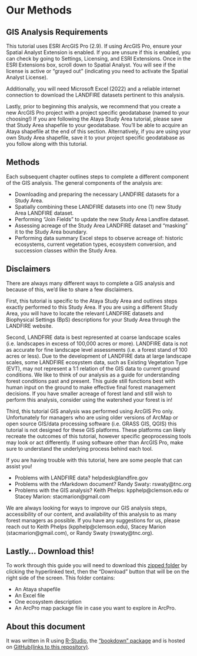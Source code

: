 # Our Methods

## GIS Analysis Requirements 

This tutorial uses ESRI ArcGIS Pro (2.9). If using ArcGIS Pro, ensure your Spatial Analyst Extension is enabled. If you are unsure if this is enabled, you can check by going to Settings, Licensing, and ESRI Extensions. Once in the ESRI Extensions box, scroll down to Spatial Analyst. You will see if the license is active or "grayed out" (indicating you need to activate the Spatial Analyst License). 

Additionally, you will need Microsoft Excel (2022) and a reliable internet connection to download the LANDFIRE datasets pertinent to this analysis. 

Lastly, prior to beginning this analysis, we recommend that you create a new ArcGIS Pro project with a project specific geodatabase (named to your choosing!) If you are following the Ataya Study Area tutorial, please save that Study Area shapefile to your geodatabase. You'll be able to acquire an Ataya shapefile at the end of this section. Alternatively, if you are using your own Study Area shapefile, save it to your project specific geodatabase as you follow along with this tutorial.


## Methods 

Each subsequent chapter outlines steps to complete a different component of the GIS analysis. The general components of the analysis are:

* Downloading and preparing the necessary LANDFIRE datasets for a Study Area.
* Spatially combining these LANDFIRE datasets into one (1) new Study Area LANDFIRE dataset.
* Performing "Join Fields" to update the new Study Area Landfire dataset.
* Assessing acreage of the Study Area LANDFIRE dataset and "masking" it to the Study Area boundary.
* Performing data summary Excel steps to observe acreage of: historic ecosystems, current vegetation types, ecosystem conversion, and succession classes within the Study Area.

## Disclaimers 

There are always many different ways to complete a GIS analysis and because of this, we'd like to share a few disclaimers. 

First, this tutorial is specific to the Ataya Study Area and outlines steps exactly performed to this Study Area. If you are using a different Study Area, you will have to locate the relevant LANDFIRE datasets and Biophysical Settings (BpS) descriptions for your Study Area through the LANDFIRE website. 

Second, LANDFIRE data is best represented at coarse landscape scales (i.e. landscapes in excess of 100,000 acres or more). LANDFIRE data is not as accurate for fine landscape level assessments (i.e. a forest stand of 100 acres or less). Due to the development of LANDFIRE data at large landscape scales, some LANDFIRE ecosystem data, such as Existing Vegetation Type (EVT), may not represent a 1:1 relation of the GIS data to current ground conditions. We like to think of our analysis as a guide for understanding forest conditions past and present. This guide still functions best with human input on the ground to make effective final forest management decisions. If you have smaller acreage of forest land and still wish to perform this analysis, consider using the watershed your forest is in!  

Third, this tutorial GIS analysis was performed using ArcGIS Pro only. Unfortunately for managers who are using older versions of ArcMap or open source GIS/data processing software (i.e. GRASS GIS, QGIS) this tutorial is not designed for these GIS platforms. These platforms can likely recreate the outcomes of this tutorial, however specific geoprocessing tools may look or act differently. If using software other than ArcGIS Pro, make sure to understand the underlying process behind each tool. 

If you are having trouble with this tutorial, here are some people that can assist you!

* Problems with LANDFIRE data? helpdesk@landfire.gov
* Problems with the rMarkdown document? Randy Swaty: rswaty@tnc.org
* Problems with the GIS analysis? Keith Phelps: kpphelp@clemson.edu or Stacey Marion: stacmarion@gmail.com

We are always looking for ways to improve our GIS analysis steps, accessibility of our content, and availability of this analysis to as many forest managers as possible. If you have any suggestions for us, please reach out to Keith Phelps (kpphelp@clemson.edu), Stacey Marion (stacmarion@gmail.com), or Randy Swaty (rswaty@tnc.org). 


## Lastly... Download this!
To work through this guide you will need to download this [zipped folder](https://github.com/thenatureconservancy/landfire-guide/raw/main/toDownload.zip) by clicking the hyperlinked text, then the "Download" button that will be on the right side of the screen.  This folder contains:

* An Ataya shapefile
* An Excel file
* One ecosystem description
* An ArcPro map package file in case you want to explore in ArcPro.

## About this document

It was written in R using [R-Studio](https://rstudio.com/), the ["bookdown" package](https://www.bookdown.org/) and is hosted on [GitHub(links to this repository)](https://github.com/rswaty/landfireFSC).  
